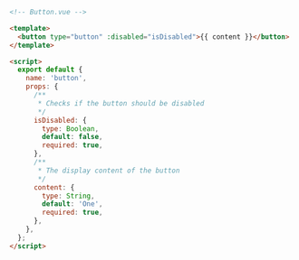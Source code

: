```html
<!-- Button.vue -->

<template>
  <button type="button" :disabled="isDisabled">{{ content }}</button>
</template>

<script>
  export default {
    name: 'button',
    props: {
      /**
       * Checks if the button should be disabled
       */
      isDisabled: {
        type: Boolean,
        default: false,
        required: true,
      },
      /**
       * The display content of the button
       */
      content: {
        type: String,
        default: 'One',
        required: true,
      },
    },
  };
</script>
```
